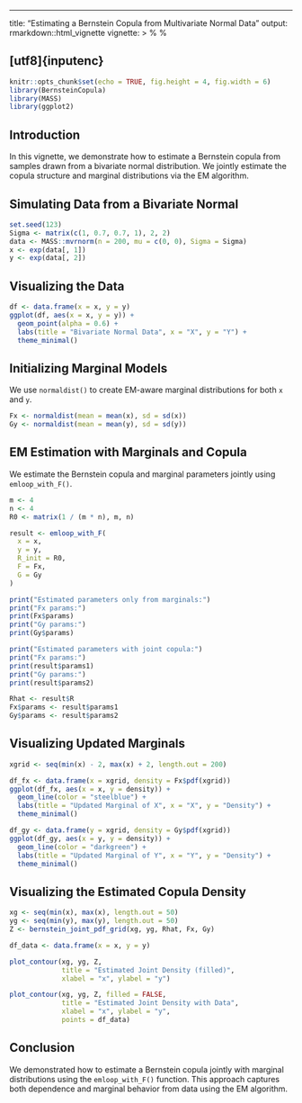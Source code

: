 ---

title: "Estimating a Bernstein Copula from Multivariate Normal Data"
output: rmarkdown::html\_vignette
vignette: >
%\VignetteIndexEntry{BernsteinCopula: Estimation from Multivariate Normal}
%\VignetteEngine{knitr::rmarkdown}
\usepackage\[utf8]{inputenc}
----------------------------

```r
knitr::opts_chunk$set(echo = TRUE, fig.height = 4, fig.width = 6)
library(BernsteinCopula)
library(MASS)
library(ggplot2)
```

## Introduction

In this vignette, we demonstrate how to estimate a Bernstein copula from samples drawn from a bivariate normal distribution. We jointly estimate the copula structure and marginal distributions via the EM algorithm.

## Simulating Data from a Bivariate Normal

```r
set.seed(123)
Sigma <- matrix(c(1, 0.7, 0.7, 1), 2, 2)
data <- MASS::mvrnorm(n = 200, mu = c(0, 0), Sigma = Sigma)
x <- exp(data[, 1])
y <- exp(data[, 2])
```

## Visualizing the Data

```r
df <- data.frame(x = x, y = y)
ggplot(df, aes(x = x, y = y)) +
  geom_point(alpha = 0.6) +
  labs(title = "Bivariate Normal Data", x = "X", y = "Y") +
  theme_minimal()
```

## Initializing Marginal Models

We use `normaldist()` to create EM-aware marginal distributions for both `x` and `y`.

```r
Fx <- normaldist(mean = mean(x), sd = sd(x))
Gy <- normaldist(mean = mean(y), sd = sd(y))
```

## EM Estimation with Marginals and Copula

We estimate the Bernstein copula and marginal parameters jointly using `emloop_with_F()`.

```r
m <- 4
n <- 4
R0 <- matrix(1 / (m * n), m, n)

result <- emloop_with_F(
  x = x,
  y = y,
  R_init = R0,
  F = Fx,
  G = Gy
)

print("Estimated parameters only from marginals:")
print("Fx params:")
print(Fx$params)
print("Gy params:")
print(Gy$params)

print("Estimated parameters with joint copula:")
print("Fx params:")
print(result$params1)
print("Gy params:")
print(result$params2)

Rhat <- result$R
Fx$params <- result$params1
Gy$params <- result$params2
```

## Visualizing Updated Marginals

```r
xgrid <- seq(min(x) - 2, max(x) + 2, length.out = 200)

df_fx <- data.frame(x = xgrid, density = Fx$pdf(xgrid))
ggplot(df_fx, aes(x = x, y = density)) +
  geom_line(color = "steelblue") +
  labs(title = "Updated Marginal of X", x = "X", y = "Density") +
  theme_minimal()

df_gy <- data.frame(y = xgrid, density = Gy$pdf(xgrid))
ggplot(df_gy, aes(x = y, y = density)) +
  geom_line(color = "darkgreen") +
  labs(title = "Updated Marginal of Y", x = "Y", y = "Density") +
  theme_minimal()
```

## Visualizing the Estimated Copula Density

```r
xg <- seq(min(x), max(x), length.out = 50)
yg <- seq(min(y), max(y), length.out = 50)
Z <- bernstein_joint_pdf_grid(xg, yg, Rhat, Fx, Gy)

df_data <- data.frame(x = x, y = y)

plot_contour(xg, yg, Z,
             title = "Estimated Joint Density (filled)",
             xlabel = "x", ylabel = "y")

plot_contour(xg, yg, Z, filled = FALSE,
             title = "Estimated Joint Density with Data",
             xlabel = "x", ylabel = "y",
             points = df_data)
```

## Conclusion

We demonstrated how to estimate a Bernstein copula jointly with marginal distributions using the `emloop_with_F()` function. This approach captures both dependence and marginal behavior from data using the EM algorithm.
